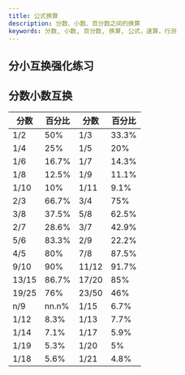 ```yaml
---
title: 公式换算
description: 分数、小数、百分数之间的换算
keywords: 分数, 小数, 百分数, 换算, 公式，速算，行测
---
```




## 分小互换强化练习

<main className="flex justify-center items-center md:flex-row md:space-x-1 flex-col space-y-4">
<FractionDecimalTrainer />
<FractionDecimalMultiple />
</main>

## 分数小数互换

| 分数   | 百分比  | 分数   | 百分比   |
|--------|---------|--------|----------|
| 1/2    | 50%     | 1/3    | 33.3%    |
| 1/4    | 25%     | 1/5    | 20%      |
| 1/6    | 16.7%   | 1/7    | 14.3%    |
| 1/8    | 12.5%   | 1/9    | 11.1%    |
| 1/10   | 10%     | 1/11   | 9.1%     |
| 2/3    | 66.7%   | 3/4    | 75%      |
| 3/8    | 37.5%   | 5/8    | 62.5%    |
| 2/7    | 28.6%   | 3/7    | 42.9%    |
| 5/6    | 83.3%   | 2/9    | 22.2%    |
| 4/5    | 80%     | 7/8    | 87.5%    |
| 9/10   | 90%     | 11/12  | 91.7%    |
| 13/15  | 86.7%   | 17/20  | 85%      |
| 19/25  | 76%     | 23/50  | 46%      |
| n/9    | nn.n%   | 1/15   | 6.7%     |
| 1/12   | 8.3%    | 1/13   | 7.7%     |
| 1/14   | 7.1%    | 1/17   | 5.9%     |
| 1/19   | 5.3%    | 1/20   | 5%       |
| 1/18   | 5.6%    | 1/21   | 4.8%     |